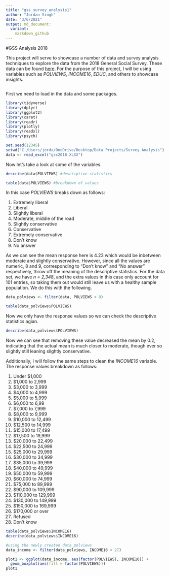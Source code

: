 ```yaml
---
title: "gss_survey_analysis1"
author: "Jordan Singh"
date: "3/6/2021"
output: md_document:
  variant:
    markdown_github
---
```


#GSS Analysis 2018


This project will serve to showcase a number of data and survey analysis
techniques to explore the data from the 2018 General Social Survey.
These data can be found
[here](https://www.thearda.com/Archive/Files/Downloads/GSS2018_DL2.asp).
For the purpose of this project, I will be using variables such as
*POLVIEWS*, *INCOME16*, *EDUC*, and others to showcase insights.

``` r
```

First we need to load in the data and some packages.

``` r
library(tidyverse)
library(dplyr)
library(ggplot2)
library(caret)
library(readr)
library(plotly)
library(readxl)
library(psych)

set.seed(12345)
setwd("C:/Users/jorda/OneDrive/Desktop/Data Projects/Survey Analysis")
data <- read_excel("gss2018.XLSX")
```

Now let's take a look at some of the variables.

``` r
describe(data$POLVIEWS) #descriptive statistics

table(data$POLVIEWS) #breakdown of values
```

In this case *POLVIEWS* breaks down as follows:

1)  Extremely liberal
2)  Liberal
3)  Slightly liberal
4)  Moderate, middle of the road
5)  Slightly conservative
6)  Conservative
7)  Extremely conservative
8)  Don't know
9)  No answer

As we can see the mean response here is 4.23 which would be inbetween
moderate and slightly conservative. However, since all the values are
numeric, 8 and 9, corresponding to "Don't know" and "No answer"
respectively, throw off the meaning of the descriptive statistics. For
the data set, we have *n = 2,348*, and the extra values in this case
only account for 101 entries, so taking them out would still leave us
with a healthy sample population. We do this with the following.

``` r
data_polviews <- filter(data, POLVIEWS < 8)

table(data_polviews$POLVIEWS)
```

Now we only have the response values so we can check the descriptive
statistics agian.

``` r
describe(data_polviews$POLVIEWS)
```

Now we can see that removing these value decreased the mean by 0.2,
indicating that the actual mean is much closer to moderate, though ever
so slightly still leaning slightly conservative.

Additionally, I will follow the same steps to clean the *INCOME16*
variable. The response values breakdown as follows:

1)  Under $1,000
2)  $1,000 to 2,999
3)  $3,000 to 3,999
4)  $4,000 to 4,999
5)  $5,000 to 5,999
6)  $6,000 to 6,99
7)  $7,000 to 7,999
8)  $8,000 to 9,999
9)  $10,000 to 12,499
10) $12,500 to 14,999
11) $15,000 to 17,499
12) $17,500 to 19,999
13) $20,000 to 22,499
14) $22,500 to 24,999
15) $25,000 to 29,999
16) $30,000 to 34,999  
17) $35,000 to 39,999  
18) $40,000 to 49,999  
19) $50,000 to 59,999  
20) $60,000 to 74,999  
21) $75,000 to 89,999  
22) $90,000 to 109,999  
23) $110,000 to 129,999
24) $130,000 to 149,999
25) $150,000 to 169,999
26) $170,000 or over  
27) Refused
28) Don't know



``` r
table(data_polviews$INCOME16)
describe(data_polviews$INCOME16)

#using the newly created data_polviews
data_income <- filter(data_polviews, INCOME16 < 27)

plot1 <- ggplot(data_income, aes(factor(POLVIEWS), INCOME16)) +
  geom_boxplot(aes(fill = factor(POLVIEWS)))
plot1
```
